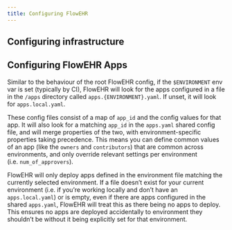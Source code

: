 ```yaml
---
title: Configuring FlowEHR
---
```


## Configuring infrastructure


## Configuring FlowEHR Apps

Similar to the behaviour of the root FlowEHR config, if the `$ENVIRONMENT` env var is set (typically by CI), FlowEHR will look for the apps configured in a file in the `/apps` directory called `apps.{ENVIRONMENT}.yaml`. If unset, it will look for `apps.local.yaml`.

These config files consist of a map of `app_id` and the config values for that app. It will also look for a matching `app_id` in the `apps.yaml` shared config file, and will merge properties of the two, with environment-specific properties taking precedence. This means you can define common values of an app (like the `owners` and `contributors`) that are common across environments, and only override relevant settings per environment (i.e. `num_of_approvers`).

:::{.callout-important}
FlowEHR will only deploy apps defined in the environment file matching the currently selected environment. If a file doesn't exist for your current environment (i.e. if you're working locally and don't have an `apps.local.yaml`) or is empty, even if there are apps configured in the shared `apps.yaml`, FlowEHR will treat this as there being no apps to deploy. This ensures no apps are deployed accidentally to environment they shouldn't be without it being explicitly set for that environment.
:::
